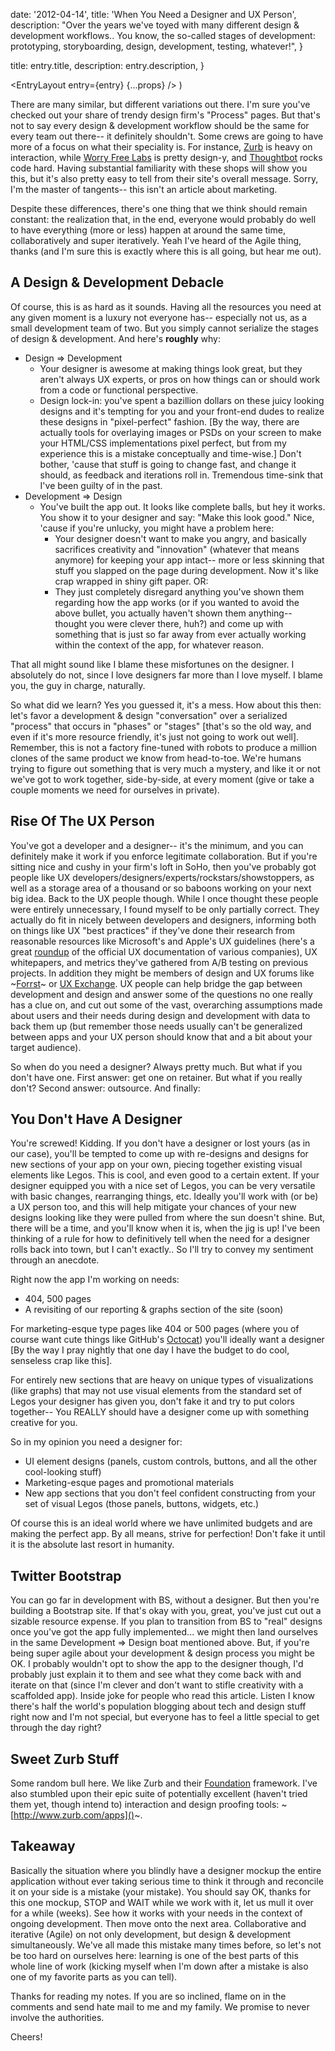 
  date: '2012-04-14',
  title: 'When You Need a Designer and UX Person',
  description:
    "Over the years we've toyed with many different design & development workflows.. You know, the so-called stages of development: prototyping, storyboarding, design, development, testing, whatever!",
}

  title: entry.title,
  description: entry.description,
}

  <EntryLayout
    entry={entry}
    {...props}
  />
)

There are many similar, but different variations out there. I'm sure you've checked out your share of trendy design firm's "Process" pages. But that's not to say every design & development workflow should be the same for every team out there-- it definitely shouldn't. Some crews are going to have more of a focus on what their speciality is. For instance, [Zurb](http://www.zurb.com/) is heavy on interaction, while [Worry Free Labs](http://www.worryfreelabs.com/) is pretty design-y, and [Thoughtbot](http://thoughtbot.com/) rocks code hard. Having substantial familiarity with these shops will show you this, but it's also pretty easy to tell from their site's overall message. Sorry, I'm the master of tangents-- this isn't an article about marketing.

Despite these differences, there's one thing that we think should remain constant: the realization that, in the end, everyone would probably do well to have everything (more or less) happen at around the same time, collaboratively and super iteratively. Yeah I've heard of the Agile thing, thanks (and I'm sure this is exactly where this is all going, but hear me out).

## A Design & Development Debacle

Of course, this is as hard as it sounds. Having all the resources you need at any given moment is a luxury not everyone has-- especially not us, as a small development team of two. But you simply cannot serialize the stages of design & development. And here's **roughly** why:

- Design => Development
  - Your designer is awesome at making things look great, but they aren't always UX experts, or pros on how things can or should work from a code or functional perspective.
  - Design lock-in: you've spent a bazillion dollars on these juicy looking designs and it's tempting for you and your front-end dudes to realize these designs in "pixel-perfect" fashion. \[By the way, there are actually tools for overlaying images or PSDs on your screen to make your HTML/CSS implementations pixel perfect, but from my experience this is a mistake conceptually and time-wise.\] Don't bother, 'cause that stuff is going to change fast, and change it should, as feedback and iterations roll in. Tremendous time-sink that I've been guilty of in the past.
- Development => Design
  - You've built the app out. It looks like complete balls, but hey it works. You show it to your designer and say: "Make this look good." Nice, 'cause if you're unlucky, you might have a problem here:
    - Your designer doesn't want to make you angry, and basically sacrifices creativity and "innovation" (whatever that means anymore) for keeping your app intact-- more or less skinning that stuff you slapped on the page during development. Now it's like crap wrapped in shiny gift paper. OR:
    - They just completely disregard anything you've shown them regarding how the app works (or if you wanted to avoid the above bullet, you actually haven't shown them anything-- thought you were clever there, huh?) and come up with something that is just so far away from ever actually working within the context of the app, for whatever reason.

That all might sound like I blame these misfortunes on the designer. I absolutely do not, since I love designers far more than I love myself. I blame you, the guy in charge, naturally.

So what did we learn? Yes you guessed it, it's a mess. How about this then: let's favor a development & design "conversation" over a serialized "process" that occurs in "phases" or "stages" \[that's so the old way, and even if it's more resource friendly, it's just not going to work out well\]. Remember, this is not a factory fine-tuned with robots to produce a million clones of the same product we know from head-to-toe. We're humans trying to figure out something that is very much a mystery, and like it or not we've got to work together, side-by-side, at every moment (give or take a couple moments we need for ourselves in private).

## Rise Of The UX Person

You've got a developer and a designer-- it's the minimum, and you can definitely make it work if you enforce legitimate collaboration. But if you're sitting nice and cushy in your firm's loft in SoHo, then you've probably got people like UX developers/designers/experts/rockstars/showstoppers, as well as a storage area of a thousand or so baboons working on your next big idea. Back to the UX people though. While I once thought these people were entirely unnecessary, I found myself to be only partially correct. They actually do fit in nicely between developers and designers, informing both on things like UX "best practices" if they've done their research from reasonable resources like Microsoft's and Apple's UX guidelines (here's a great [roundup](http://usabilitygeek.com/official-usability-user-experience-user-interface-guidelines-from-companies/) of the official UX documentation of various companies), UX whitepapers, and metrics they've gathered from A/B testing on previous projects. In addition they might be members of design and UX forums like ~[Forrst]()~ or [UX Exchange](http://ux.stackexchange.com/). UX people can help bridge the gap between development and design and answer some of the questions no one really has a clue on, and cut out some of the vast, overarching assumptions made about users and their needs during design and development with data to back them up (but remember those needs usually can't be generalized between apps and your UX person should know that and a bit about your target audience).

So when do you need a designer? Always pretty much. But what if you don't have one. First answer: get one on retainer. But what if you really don't? Second answer: outsource. And finally:

## You Don't Have A Designer

You're screwed! Kidding. If you don't have a designer or lost yours (as in our case), you'll be tempted to come up with re-designs and designs for new sections of your app on your own, piecing together existing visual elements like Legos. This is cool, and even good to a certain extent. If your designer equipped you with a nice set of Legos, you can be very versatile with basic changes, rearranging things, etc. Ideally you'll work with (or be) a UX person too, and this will help mitigate your chances of your new designs looking like they were pulled from where the sun doesn't shine. But, there will be a time, and you'll know when it is, when the jig is up! I've been thinking of a rule for how to definitively tell when the need for a designer rolls back into town, but I can't exactly.. So I'll try to convey my sentiment through an anecdote.

Right now the app I'm working on needs:

- 404, 500 pages
- A revisiting of our reporting & graphs section of the site (soon)

For marketing-esque type pages like 404 or 500 pages (where you of course want cute things like GitHub's [Octocat](http://octodex.github.com/)) you'll ideally want a designer \[By the way I pray nightly that one day I have the budget to do cool, senseless crap like this\].

For entirely new sections that are heavy on unique types of visualizations (like graphs) that may not use visual elements from the standard set of Legos your designer has given you, don't fake it and try to put colors together-- You REALLY should have a designer come up with something creative for you.

So in my opinion you need a designer for:

- UI element designs (panels, custom controls, buttons, and all the other cool-looking stuff)
- Marketing-esque pages and promotional materials
- New app sections that you don't feel confident constructing from your set of visual Legos (those panels, buttons, widgets, etc.)

Of course this is an ideal world where we have unlimited budgets and are making the perfect app. By all means, strive for perfection! Don't fake it until it is the absolute last resort in humanity.

## Twitter Bootstrap

You can go far in development with BS, without a designer. But then you're building a Bootstrap site. If that's okay with you, great, you've just cut out a sizable resource expense. If you plan to transition from BS to "real" designs once you've got the app fully implemented... we might then land ourselves in the same Development => Design boat mentioned above. But, if you're being super agile about your development & design process you might be OK. I probably wouldn't opt to show the app to the designer though, I'd probably just explain it to them and see what they come back with and iterate on that (since I'm clever and don't want to stifle creativity with a scaffolded app). Inside joke for people who read this article. Listen I know there's half the world's population blogging about tech and design stuff right now and I'm not special, but everyone has to feel a little special to get through the day right?

## Sweet Zurb Stuff

Some random bull here. We like Zurb and their [Foundation](http://foundation.zurb.com/) framework. I've also stumbled upon their epic suite of potentially excellent (haven't tried them yet, though intend to) interaction and design proofing tools: ~[http://www.zurb.com/apps]()~.

## Takeaway

Basically the situation where you blindly have a designer mockup the entire application without ever taking serious time to think it through and reconcile it on your side is a mistake (your mistake). You should say OK, thanks for this one mockup, STOP and WAIT while we work with it, let us mull it over for a while (weeks). See how it works with your needs in the context of ongoing development. Then move onto the next area. Collaborative and iterative (Agile) on not only development, but design & development simultaneously. We've all made this mistake many times before, so let's not be too hard on ourselves here: learning is one of the best parts of this whole line of work (kicking myself when I'm down after a mistake is also one of my favorite parts as you can tell).

Thanks for reading my notes. If you are so inclined, flame on in the comments and send hate mail to me and my family. We promise to never involve the authorities.

Cheers!
